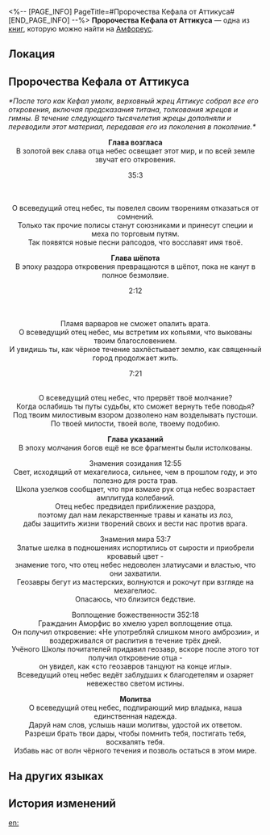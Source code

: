 <%-- [PAGE_INFO]
PageTitle=#Пророчества Кефала от Аттикуса#
[END_PAGE_INFO] --%>
{{Дополнить}}
{{Книга Инфобокс
|id           = 519
|partIds      = 190846
|Название     = 
|Изображение  = Предмет Книга Амфореус 1.png
|Мир          = Амфореус
|Томов        = 1
|Автор        = <!--нужно добавить-->
|Описание     = Собрание пророчеств, составленное жрецами Кефала. В нём записаны толкования откровений подпирающего мир титана.
|Том1         = {{tx}}
|Источник1    = {{tx|Отсутствует источник}}
|Персонажи    = 
|Фракции      = 
}}
'''Пророчества Кефала от Аттикуса''' — одна из [[Книги|книг]], которую можно найти на [[Амфореус]].

==Локация==
{{Отметка карты|<!--название карты-->|<!--id отметки-->}}

==Пророчества Кефала от Аттикуса==
''*После того как Кефал умолк, верховный жрец Аттикус собрал все его откровения, включая предсказания титана, толкования жрецов и гимны. В течение следующего тысячелетия жрецы дополняли и переводили этот материал, передавая его из поколения в поколение.*''


<div align="center">'''Глава возгласа'''<br />
В золотой век слава отца небес освещает этот мир, и по всей земле звучат его откровения.


35:3<br />
{{Цвет|Ключевой|nobold=1|«Дети человеческие, уважайте соседей своих.}}<br />
{{Цвет|Ключевой|nobold=1|Поите их амброзией и укрывайте тёплыми покрывалами.}}<br />
{{Цвет|Ключевой|nobold=1|Тогда они споют вместе с вами».}}


О всеведущий отец небес, ты повелел своим творениям отказаться от сомнений.<br />
Только так прочие полисы станут союзниками и принесут специи и меха по торговым путям.<br />
Так появятся новые песни рапсодов, что восславят имя твоё.


'''Глава шёпота'''<br />
В эпоху раздора откровения превращаются в шёпот, пока не канут в полное безмолвие.


2:12<br />
{{Цвет|Ключевой|nobold=1|«Отыщите долину, где среди камней сокрыты семена цветов.}}<br />
{{Цвет|Ключевой|nobold=1|Клинки закалите семенами серебряными, а хранилища наполните семенами золотыми.}}<br />
{{Цвет|Ключевой|nobold=1|Позвольте им пустить корни и возвести стену от Реки душ».}}


Пламя варваров не сможет опалить врата.<br />
О всеведущий отец небес, мы встретим их копьями, что выкованы твоим благословением.<br />
И увидишь ты, как чёрное течение захлёстывает землю, как священный город продолжает жить.


7:21<br />
{{Цвет|Ключевой|nobold=1|«Когда свершится пророчество, моё предназначение будет исполнено, и вернусь тогда в безмолвие...}}<br />
{{Цвет|Ключевой|nobold=1|Близится вечная ночь... Но мехагелиос озарит вечным светом священный город. И дитя с золотой кровью будет творить чудеса до конца времён».}}


О всеведущий отец небес, что прервёт твоё молчание?<br />
Когда ослабишь ты путы судьбы, кто сможет вернуть тебе поводья?<br />
Под твоим милостивым взором дозволено нам возделывать пустоши.<br />
По твоей милости, твоей воле, твоему подобию.


'''Глава указаний'''<br />
В эпоху молчания богов ещё не все фрагменты были истолкованы.


Знамения созидания 12:55<br />
Свет, исходящий от мехагелиоса, сильнее, чем в прошлом году, и это полезно для роста трав.<br />
Школа узелков сообщает, что при взмахе рук отца небес возрастает амплитуда колебаний.<br />
Отец небес предвидел приближение раздора,<br />
поэтому дал нам лекарственные травы и канаты из лоз,<br />
дабы защитить жизни творений своих и вести нас против врага.


Знамения мира 53:7<br />
Златые шелка в подношениях испортились от сырости и приобрели кровавый цвет -<br />
знамение того, что отец небес недоволен златиусами и властью, что они захватили.<br />
Геозавры бегут из мастерских, волнуются и рокочут при взгляде на мехагелиос.<br />
Опасаюсь, что близится бедствие.


Воплощение божественности 352:18<br />
Гражданин Аморфис во хмелю узрел воплощение отца.<br />
Он получил откровение: «Не употребляй слишком много амброзии», и воздерживался от распития в течение трёх дней.<br />
Учёного Школы почитателей придавил геозавр, вскоре после этого тот получил откровение отца -<br />
он увидел, как «сто геозавров танцуют на конце иглы».<br />
Всеведущий отец небес ведёт заблудших к благодетелям и озаряет невежество светом истины.


'''Молитва'''<br />
О всеведущий отец небес, подпирающий мир владыка, наша единственная надежда.<br />
Даруй нам слов, услышь наши молитвы, удостой их ответом.<br />
Разреши брать твои дары, чтобы помнить тебя, постигать тебя, восхвалять тебя.<br />
Избавь нас от волн чёрного течения и позволь остаться в этом мире.</div>

==На других языках==
{{На других языках
|en   = Atticus's Kephale Oracles
|zhs  = 阿提卡斯的刻法勒谕言集
|zht  = 阿提卡斯的刻法勒諭言集
|ja   = アルティッカスのケファレ神託集
|ko   = 아티쿠스의 케팔 신탁집
|es   = Oráculos de Kefale de Ático
|fr   = Préceptes de Képhale, par Atticus
|ru   = Пророчества Кефала от Аттикуса
|th   = บันทึกคำพยากรณ์แห่ง Kephale ของ Atticus
|vi   = Lời Tiên Tri Kephale Của Atticus
|de   = Attikas’ Sammlung von Kephales Orakeln
|id   = Kumpulan Ramalan Kephale Milik Atticus
|pt   = Oráculos Kephaleanos de Atticus
}}

==История изменений==
{{История изменений|3.5}}

[[en:]]